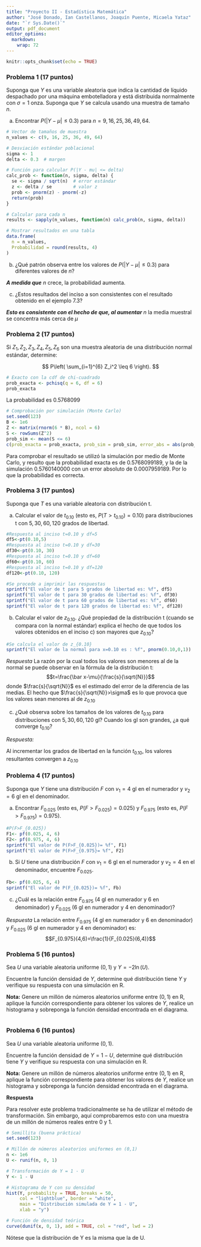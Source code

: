 ```yaml
---
title: "Proyecto II - Estadística Matemática"
author: "José Donado, Ian Castellanos, Joaquín Puente, Micaela Yataz"
date: "`r Sys.Date()`"
output: pdf_document
editor_options: 
  markdown: 
    wrap: 72
---
```


```r
knitr::opts_chunk$set(echo = TRUE)
```

### Problema 1 (17 puntos)

Suponga que $Y$ es una variable aleatoria que indica la cantidad de
líquido despachado por una máquina embotelladora y está distribuida
normalmente con $\sigma = 1$ onza. Suponga que $Y$ se calcula usando una
muestra de tamaño $n$.

a)  Encontrar $P(|Y - \mu| \leq 0.3)$ para $n=9, 16, 25, 36, 49, 64$.

```r
# Vector de tamaños de muestra
n_values <- c(9, 16, 25, 36, 49, 64)

# Desviación estándar poblacional
sigma <- 1
delta <- 0.3  # margen

# Función para calcular P(|Y - mu| <= delta)
calc_prob <- function(n, sigma, delta) {
  se <- sigma / sqrt(n)  # error estándar
  z <- delta / se        # valor z
  prob <- pnorm(z) - pnorm(-z)
  return(prob)
}

# Calcular para cada n
results <- sapply(n_values, function(n) calc_prob(n, sigma, delta))

# Mostrar resultados en una tabla
data.frame(
  n = n_values,
  Probabilidad = round(results, 4)
)
```

b)  ¿Qué patrón observa entre los valores de $P(|Y - \mu| \leq 0.3)$
    para diferentes valores de $n$?

***A medida que*** $n$ crece, la probabilidad aumenta.

c)  ¿Estos resultados del inciso a son consistentes con el resultado
    obtenido en el ejemplo 7.3?

***Esto es consistente con el hecho de que, al aumentar*** $n$ la media
muestral se concentra más cerca de $\mu$

### Problema 2 (17 puntos)

Si $Z_1, Z_2, Z_3, Z_4, Z_5, Z_6$ son una muestra aleatoria de una
distribución normal estándar, determine:

$$
P\left( \sum_{i=1}^{6} Z_i^2 \leq 6 \right).
$$

```r
# Exacto con la cdf de chi-cuadrado
prob_exacta <- pchisq(q = 6, df = 6)
prob_exacta
```

La probabilidad es 0.5768099

```r
# Comprobación por simulación (Monte Carlo)
set.seed(123)
B <- 1e6
Z <- matrix(rnorm(6 * B), ncol = 6)
S <- rowSums(Z^2)
prob_sim <- mean(S <= 6)
c(prob_exacta = prob_exacta, prob_sim = prob_sim, error_abs = abs(prob_sim - prob_exacta))
```

Para comprobar el resultado se utilizó la simulación por medio de Monte
Carlo, y resulto que la probabilidad exacta es de 0.5768099189, y la de
la simulación 0.5760140000 con un error absoluto de 0.0007959189. Por lo
que la probabilidad es correcta.

### Problema 3 (17 puntos)

Suponga que $T$ es una variable aleatoria con distribución t.

a)  Calcular el valor de $t_{0.10}$ (esto es, $P(T > t_{0.10})=0.10$)
    para distribuciones t con $5, 30, 60, 120$ grados de libertad.\

```r
#Respuesta al inciso t=0.10 y df=5
df5<-pt(0.10,5)
#Respuesta al inciso t=0.10 y df=30
df30<-pt(0.10, 30)
#Respuesta al inciso t=0.10 y df=60
df60<-pt(0.10, 60)
#Respuesta al inciso t=0.10 y df=120
df120<-pt(0.10, 120)

#Se procede a imprimir las respuestas
sprintf("El valor de t para 5 grados de libertad es: %f", df5)
sprintf("El valor de t para 30 grados de libertad es: %f", df30)
sprintf("El valor de t para 60 grados de libertad es: %f", df60)
sprintf("El valor de t para 120 grados de libertad es: %f", df120)
```

b)  Calcular el valor de $z_{0.10}$. ¿Qué propiedad de la distribución t
    (cuando se compara con la normal estándar) explica el hecho de que
    todos los valores obtenidos en el inciso c) son mayores que
    $z_{0.10}$?

```r
#Se calcula el valor de z_{0.10}
sprintf("El valor de la normal para x=0.10 es : %f", pnorm(0.10,0,1))
```

*Respuesta* La razón por la cual todos los valores son menores al de la
normal se puede observar en la fórmula de la distribución t:
$$t=\frac{\bar x-\mu}{\frac{s}{\sqrt{N}}}$$ donde $\frac{s}{\sqrt{N}}$
es el estimado del error de la diferencia de las medias. El hecho que
$\frac{s}{\sqrt{N}}>\sigma$ es lo que provoca que los valores sean
menores al de $z_{0.10}$

c)  ¿Qué observa sobre los tamaños de los valores de $t_{0.10}$ para
    distribuciones con $5, 30, 60, 120$ gl? Cuando los gl son grandes,
    ¿a qué converge $t_{0.10}$?

*Respuesta:*

Al incrementar los grados de libertad en la función $t_{0.10}$, los
valores resultantes convergen a $z_{0.10}$

### Problema 4 (17 puntos)

Suponga que $Y$ tiene una distribución $F$ con $v_1=4$ gl en el
numerador y $v_2=6$ gl en el denominador.

a)  Encontrar $F_{0.025}$ (esto es, $P(F > F_{0.025})=0.025$) y
    $F_{0.975}$ (esto es, $P(F > F_{0.975})=0.975$).\

```r
#P(F>F_{0.025})
F1<- pf(0.025, 4, 6)
F2<- pf(0.975, 4, 6)
sprintf("El valor de P(F>F_{0.025})= %f", F1)
sprintf("El valor de P(F>F_{0.975}= %f", F2)
```

b)  Si $U$ tiene una distribución $F$ con $v_1=6$ gl en el numerador y
    $v_2=4$ en el denominador, encuentre $F_{0.025}$.

```r
Fb<- pf(0.025, 6, 4)
sprintf("El valor de P(F_{0.025})= %f", Fb)
```

c)  ¿Cuál es la relación entre $F_{0.975}$ (4 gl en numerador y 6 en
    denominador) y $F_{0.025}$ (6 gl en numerador y 4 en denominador)?

*Respuesta* La relación entre $F_{0.975}$ (4 gl en numerador y 6 en
denominador) y $F_{0.025}$ (6 gl en numerador y 4 en denominador) es:
$$F_{0.975}(4,6)=\frac{1}{F_{0.025}(6,4)}$$

### Problema 5 (16 puntos)

Sea $U$ una variable aleatoria uniforme $(0,1)$ y $Y = -2\ln(U)$.

Encuentre la función densidad de $Y$, determine qué distribución tiene
$Y$ y verifique su respuesta con una simulación en R.

**Nota:** Genere un millón de números aleatorios uniforme entre $(0,1)$
en R, aplique la función correspondiente para obtener los valores de
$Y$, realice un histograma y sobreponga la función densidad encontrada
en el diagrama.

```r

```

### Problema 6 (16 puntos)

Sea $U$ una variable aleatoria uniforme $(0,1)$.

Encuentre la función densidad de $Y = 1 - U$, determine qué distribución
tiene $Y$ y verifique su respuesta con una simulación en R.

**Nota:** Genere un millón de números aleatorios uniforme entre $(0,1)$
en R, aplique la función correspondiente para obtener los valores de
$Y$, realice un histograma y sobreponga la función densidad encontrada
en el diagrama.

**Respuesta**

Para resolver este problema tradicionalmente se ha de utilizar el método
de transformación. Sin embargo, aquí comprobaremos esto con una muestra
de un millón de números reales entre 0 y 1.

```r
# Semillita (buena práctica)
set.seed(123)

# Millón de números aleatorios uniformes en (0,1)
n <- 1e6
U <- runif(n, 0, 1)

# Transformación de Y = 1 - U
Y <- 1 - U

# Histograma de Y con su densidad
hist(Y, probability = TRUE, breaks = 50,
     col = "lightblue", border = "white",
     main = "Distribución simulada de Y = 1 - U",
     xlab = "y")

# Función de densidad teórica 
curve(dunif(x, 0, 1), add = TRUE, col = "red", lwd = 2)

```

Nótese que la distribución de Y es la misma que la de U.
